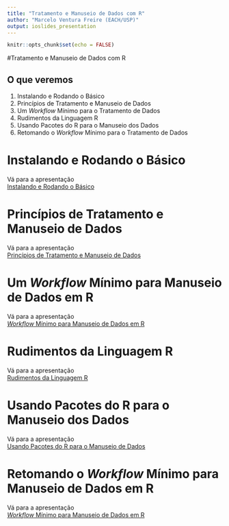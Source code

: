 ```yaml
---
title: "Tratamento e Manuseio de Dados com R"
author: "Marcelo Ventura Freire (EACH/USP)"
output: ioslides_presentation
---
```


```r
knitr::opts_chunk$set(echo = FALSE)
```





#Tratamento e Manuseio de Dados com R



## O que veremos

1. Instalando e Rodando o Básico
2. Princípios de Tratamento e Manuseio de Dados
5. Um *Workflow* Mínimo para o Tratamento de Dados
3. Rudimentos da Linguagem R
4. Usando Pacotes do R para o Manuseio dos Dados
5. Retomando o *Workflow* Mínimo para o Tratamento de Dados





# Instalando e Rodando o Básico

Vá para a apresentação  
[Instalando e Rodando o Básico](instalando.rodando.R.html)






# Princípios de Tratamento e Manuseio de Dados

Vá para a apresentação  
[Princípios de Tratamento e Manuseio de Dados](principios.tratamento.dado.html)







# Um *Workflow* Mínimo para Manuseio de Dados em R
Vá para a apresentação  
[*Workflow* Mínimo para Manuseio de Dados em R](workflow.html)





# Rudimentos da Linguagem R

Vá para a apresentação  
[Rudimentos da Linguagem R](rudimentos.linguagem.R.html)






# Usando Pacotes do R para o Manuseio dos Dados

Vá para a apresentação  
[Usando Pacotes do R para o Manuseio de Dados](pacotes.manuseio.dados.R.html)







# Retomando o *Workflow* Mínimo para Manuseio de Dados em R
Vá para a apresentação  
[*Workflow* Mínimo para Manuseio de Dados em R](workflow.html)

